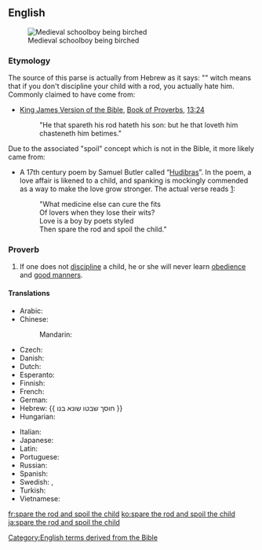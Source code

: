 ==English==
[[Image:Koerperstrafe- MA Birkenrute.png|thumb|Medieval schoolboy being birched]]

===Etymology===
The source of this parse is actually from Hebrew as it says: "{{חוסך שבטו שונא בנו  }}" witch means that if you don't discipline your child with a rod, you actually hate him.
Commonly claimed to have come from:
*[[w:King James Version of the Bible|King James Version of the Bible]], [[w:Book of Proverbs|Book of Proverbs]], [[s:Bible (King James)/Proverbs#Chapter 13|13:24]]
*: "He that spareth his rod hateth his son: but he that loveth him chasteneth him betimes."

Due to the associated "spoil" concept which is not in the Bible, it more likely came from:

*A 17th century poem by Samuel Butler called “[[w:Hudibras|Hudibras]]”.  In the poem, a love affair is likened to a child, and spanking is mockingly commended as a way to make the love grow stronger.  The actual verse reads [http://gracethrufaith.com/selah/spare-the-rod-and-spoil-the-child/]:
*:"What medicine else can cure the fits<br />
*:Of lovers when they lose their wits?<br />
*:Love is a boy by poets styled<br />
*:Then spare the rod and spoil the child."

===Proverb===
{{head|en|proverb|head=[[spare]] [[the]] [[rod]] [[and]] [[spoil]] [[the]] [[child]]}}

# If one does not [[discipline]] a child, he or she will never learn [[obedience]] and [[good manners]].

====Translations====
{{trans-top|if one does not discipline a child he or she will never learn obedience}}
* Arabic: {{t-needed|ar}}
* Chinese:
*: Mandarin: {{t|cmn|不打不成器|tr=bù dǎ bù chéng qì|sc=Hani}}
* Czech: {{t-needed|cs}}
* Danish: {{t|da|den man elsker, tugter man}}
* Dutch: {{t|nl|zachte heelmeesters, stinkende wonden}}
* Esperanto: {{t|eo|amo kaj puno loĝas komune}}
* Finnish: {{t|fi|joka vitsaa säästää, se lastaan vihaa}}
* French: {{t+|fr|qui aime bien, châtie bien}}
* German: {{t|de|wer mit der Rute spart, verzieht das Kind}}
*Hebrew: {{ חוסך שבטו שונא בנו }} 
* Hungarian: {{t-needed|hu}}
{{trans-mid}}
* Italian: {{t-needed|it}}
* Japanese: {{t|ja|可愛い子には旅させよ|tr=kawaii ko-ni-wa tabi saseyo}}
* Latin: {{t|la|qui bene amat, bene castigat}}
* Portuguese: {{t|pt|quem ama, castiga}}
* Russian: {{t|ru|пожалеешь розгу — испортишь ребёнка|tr=požaléješ’ rózgu - ispórtiš’ rebjónka|sc=Cyrl}}
* Spanish: {{t|es|escatima el palo y malcría al hijo}}
* Swedish: {{t|sv|den man älskar, agar man}}, {{t|sv|aga din son medan han är liten, annars agar han dig när han blir stor}}
* Turkish: {{t|tr|insan sevdiğine takılırmış}}
* Vietnamese: {{t-needed|vi}}
{{trans-bottom}}


[[Category:English terms derived from the Bible]]

[[fr:spare the rod and spoil the child]]
[[ko:spare the rod and spoil the child]]
[[ja:spare the rod and spoil the child]]